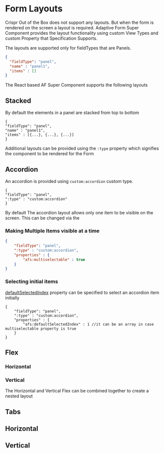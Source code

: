 
# Form Layouts

Crispr Out of the Box does not support any layouts. But when the form is rendered on the screen a layout is required.
Adaptive Form Super Component provides the layout functionality using custom View Types and custom Property that
Specification Supports.

The layouts are supported only for fieldTypes that are Panels.

```json
{
  "fieldType": "panel",
  "name" : "panel1",
  "items" : []
}
```

The React based AF Super Component supports the following layouts

## Stacked

By default the elements in a panel are stacked from top to bottom

```
{
"fieldType": "panel",
"name" : "panel1",
"items" : [{...}, {...}, {...}]
}
```

<Story id="reference-examples--nested-data" />

Additional layouts can be provided using the `:type` property which signifies the component to be rendered for the Form

## Accordion

An accordion is provided using `custom:accordion` custom type.

```
{
"fieldType": "panel",
":type" : "custom:accordion"
}
```


<Story id="crispr-form-layouts-accordion--def" />

By default The accordion layout allows only one item to be visible on the screen. This can be changed via the

### Making Multiple Items visible at a time

```json
{
    "fieldType": "panel",
    ":type" : "custom:accordion",
    "properties" : {
        "afs:multiselectable" : true
    }
}
```
<Story id="crispr-form-layouts-accordion--multiselectable" />

### Selecting initial items

[defaultSelectedIndex](https://react-spectrum.corp.adobe.com/components/Accordion) property can be specified to
select an accordion item initially

```
{
    "fieldType": "panel",
    ":type" : "custom:accordion",
    "properties" : {
        "afs:defaultSelectedIndex" : 1 //it can be an array in case multiselectable property is true
    }
}
```
<Story id="crispr-form-layouts-accordion--selected-index" />

## Flex

### Horizontal

<Story id="crispr-form-layouts-flex--horizontal-flex" />

### Vertical

<Story id="crispr-form-layouts-flex--vertical-flex" />

The Horizontal and Vertical Flex can be combined together to create a nested layout

<Story id="crispr-form-layouts-flex--nesting-flex" />

## Tabs

## Horizontal

<Story id="crispr-form-layouts-tabs--horizontal" />

## Vertical

<Story id="crispr-form-layouts-tabs--vertical" />
